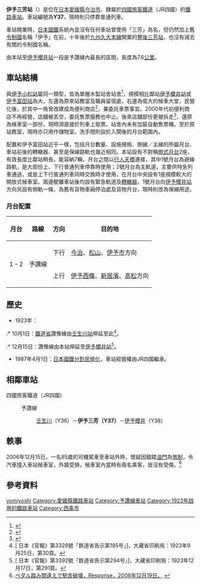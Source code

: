 {{NoteTA|1 = zh:伊予三芳站; zh-cn:伊予三芳站; zh-tw:伊予三芳車站; zh-hk:伊予三芳站; }}
{{日本車站資訊
|公司色   = #1cadca
|文字色   =
|站名     = 伊予三芳站
|pxl      = 
|圖片     =Iyo-Miyoshi Station, ekisha-2.jpg
|圖片說明 = 伊予三芳站外貌，2018年
|日文原名 = 伊予三芳
|平假名   = いよみよし
|羅馬拼音 = Iyo-Miyoshi
|前一站   = Y36 [[壬生川站|壬生川]]
|後一站   = [[伊予櫻井站|伊予櫻井]] Y38
|前一站距離 = 3.4
|後一站距離 = 7.6
|電報略號 = ミヨ
|車站編號 = {{車站編號c|#fbaf18|Y37}}
|所屬公司 = [[四國旅客鐵道|四國旅客鐵道]]（JR四國）
|所屬路線 = {{Color|#fbaf18|■}}[[予讚線|予讚線]]
|距離     = 130.2
|起站     = [[高松站_(香川縣)|高松]]
|所在地   = [[愛媛縣|愛媛縣]][[今治市|今治市]]三芳
|車站構造 = [[地面車站|地面車站]]
|月台配置 = 2面2線
|啟用年月日 = 1923年10月1日
|廢止年月日 =
|上下車人次 = 
|統計年度 = 
|備註     = 無人站
}}

'''伊予三芳站'''（{{jpn|j=伊予三芳駅|hg=いよみよしえき|rm=Iyomiyoshi eki|f=y}}）是位在[[日本|日本]][[愛媛縣|愛媛縣]][[今治市|今治市]]、隸屬於[[四國旅客鐵道|四國旅客鐵道]]（JR四國）的[[鐵路車站|鐵路車站]]。車站編號為'''Y37'''，現時則只停靠普通列車。

車站開業時，[[日本國鐵|日本國鐵]]系統內並沒有任何車站曾使用「三芳」為名，但仍然加上舊[[令制國|令制國]]名稱「伊予」在前，十年後於[[九州_(日本)|九州]][[久大本線|久大本線]]開業的[[豐後三芳站|豐後三芳站]]，也沒有減去有關的令制國名稱。

由本站至[[伊予櫻井站|伊予櫻井站]]一段是予讚線內最長的區間，長度為7.6[[公里|公里]]。

==車站結構==
與[[伊予小松站|伊予小松站]]屬同一類型，皆為單層木製站舍站舍<ref>{{Cite web |url=http://df50shikoku.web.fc2.com/ekisha/yosan/ikooni.htm |title=1985年仍是國鐵時代的伊予三芳站。 |accessdate=2014-10-14 |archive-date=2016-06-11 |archive-url=https://web.archive.org/web/20160611063247/http://df50shikoku.web.fc2.com/ekisha/yosan/ikooni.htm |dead-url=no }}</ref>，規模相比鄰站[[伊予櫻井站|伊予櫻井站]]或[[伊予富田站|伊予富田站]]為大，左邊為原來站務室及職員留宿處，右邊為偌大的候車大堂，民營化後，於其中一角曾改建成為便利商店<ref>{{Cite web |url=http://www.shikoku.org.uk/JR/LINE/yosan/ST-MIYOSHI_e.jpg |title=舊圖片顯示候車大堂內設有便利商店。 |accessdate=2014-10-14 |archive-date=2014-10-18 |archive-url=https://web.archive.org/web/20141018231757/http://www.shikoku.org.uk/JR/LINE/yosan/ST-MIYOSHI_e.jpg |dead-url=no }}</ref>，兼委託車票事宜。2000年代初便利商店不再經營，店舖被丟空，委託售票服務也中止。後來店舖部份更被拆走<ref>{{Cite web |url=http://hacchi-no-he.net/line/yosan/station/0370_iyomiyoshi.htm |title=另一個非官方車站網頁，圖片攝於2012年。 |accessdate=2014-10-14 |archive-date=2016-08-10 |archive-url=https://web.archive.org/web/20160810185849/http://hacchi-no-he.net/line/yosan/station/0370_iyomiyoshi.htm |dead-url=no }}</ref>，還原為候車室一部份，現時須直接於列車上取票。站舍內未有加裝自動售票機。至於原站務室，現時亦只用作儲物室。洗手間則設於入閘後的月台範圍內。

配置和伊予富田站近乎一樣，包括月台數量、設施規格、側線／主線的所屬月台、車站前後的轉轍器、甚至是保線路軌也幾近相同。本站設有不對稱[[側式月台|側式月台]]2座，有效長度比鄰站稍長，能容納7輛，月台之間以[[行人天橋|行人天橋]]連接，其中1號月台為避線路軌，是大部份上、下行普通列車停靠時使用；2號月台為主軌道，主要供特急列車通過，或是上下行普通列車同時交換時才使用，在月台中央設有1座規模較大的開放式候車室。兩邊駛離車站後均設有緊急軌道及[[轉轍器|轉轍器]]，1號月台向[[伊予櫻井站|伊予櫻井站]]方向另設有側軌一條，為舊有貨物車廂停泊處及貨物月台，現時則改為保線用途。

===月台配置===
{| rules="rows" class="wikitable"
!月台<!-- 事業者側による呼称 --->!!路線!!方向!!目的地
|-
! rowspan=2 | 1・2
| rowspan=2 | {{color|#fbaf18|■}}予讚線
| style="text-align:center" | 下行
| [[今治站|今治]]、[[松山站_(愛媛縣)|松山]]、[[伊予市站|伊予市]]方向
|-
| style="text-align:center" | 上行
| [[伊予西條站|伊予西條]]、[[新居濱站|新居濱]]、[[高松站_(香川縣)|高松]]方向
|}

==歷史==
* 1923年：
:* 10月1日：[[鐵道省_(日本)|鐵道省]]讚豫線由[[壬生川站|壬生川站]]伸延至此<ref>[{{NDLDC|2955543/2}} 日本《官報》第3328號「鉄道省告示第185号」]，大藏省印刷局：1923年9月25日，第30頁。</ref>。
:* 12月15日：讚豫線由本站伸延至[[伊予櫻井站|伊予櫻井站]]<ref>[{{NDLDC|2955543/2}} 日本《官報》第3392號「鉄道省告示第294号」]，大藏省印刷局：1923年12月17日，第291頁。</ref>。
* 1987年4月1日：[[日本國鐵分割民營化|日本國鐵分割民營化]]，車站經營權由JR四國繼承。

== 相鄰車站 ==
; 四國旅客鐵道（JR四國）
: {{Color|#fbaf18|■}}予讚線
:: [[壬生川站|壬生川]]（Y36）－'''伊予三芳（Y37）'''－[[伊予櫻井站|伊予櫻井]]（Y38）

==軼事==
2006年12月15日，一名85歲的司機駕車至車站外時，懷疑因錯踏[[油門|油門]]為[[煞制|煞制]]，令汽車撞入車站候車室，外牆受損，候車室內當時有兩名乘客，皆沒有受傷。<ref>[http://response.jp/article/2006/12/19/89493.html ペダル踏み間違えで駅舎破壊，Response，2006年12月19日。] {{Wayback|url=http://response.jp/article/2006/12/19/89493.html |date=20200322051231 }}{{ja}}</ref>

==參考資料==
{{reflist}}

{{Commonscat|Iyo-Miyoshi Station}}

{{予讚線 (松山地區)}}

{{DEFAULTSORT:Iyo-Miyoshi}}
[[Category:日本鐵路車站_I|yomiyoshi]]
[[Category:愛媛縣鐵路車站|Category:愛媛縣鐵路車站]]
[[Category:予讚線車站|Category:予讚線車站]]
[[Category:1923年啟用的鐵路車站|Category:1923年啟用的鐵路車站]]
[[Category:西条市|Category:西条市]]